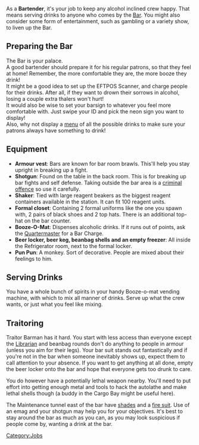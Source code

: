 {{SidebarJob|jobname=Bartender|img_file=Bartender.png|tagline=You've had one too many|department=Service|access=Bar, Cafe, Hydroponics, Kitchen, Maintenance|duties=Serve drinks|supervisors=Head of Personnel|difficulty=Easy|alt_titles=Barista}}
As a '''Bartender''', it's your job to keep any alcohol inclined crew happy. That means serving drinks to anyone who comes by the [[Bar]]. You might also consider some form of entertainment, such as gambling or a variety show, to liven up the Bar.

== Preparing the Bar == 

The Bar is your palace.<br />
A good bartender should prepare it for his regular patrons, so that they feel at home! Remember, the more comfortable they are, the more booze they drink!<br />
It might be a good idea to set up the EFTPOS Scanner, and charge people for their drinks. After all, if they want to drown their sorrows in alcohol, losing a couple extra thalers won't hurt!<br />
It would also be wise to set your barsign to whatever you feel more comfortable with. Just swipe your ID and pick the neon sign you want to display!<br />
Also, why not display a [[Example_Paperwork#Bar_menu|menu]] of all the possible drinks to make sure your patrons always have something to drink!

== Equipment == 

* '''Armour vest''': Bars are known for bar room brawls. This'll help you stay upright in breaking up a fight.
* '''Shotgun''': Found on the table in the back room. This is for breaking up bar fights and self defense. Taking outside the bar area is a [[Corporate Regulations|criminal offence]] so use it carefully.
* '''Shaker''': Tied with large reagent beakers as the biggest reagent containers available in the station. It can fit 100 reagent units.
* '''Formal closet''': Containing 2 formal uniforms like the one you spawn with, 2 pairs of black shoes and 2 top hats. There is an additional top-hat on the bar counter.
* '''Booze-O-Mat''': Dispenses alcoholic drinks. If it runs out of points, ask the [[Quartermaster]] for a Bar Charge.
* '''Beer locker, beer keg, beanbag shells and an empty freezer''': All inside the Refrigerator room, next to the formal locker.
* '''Pun Pun''': A monkey. Sort of decorative. People are mixed about their feelings to him.

== Serving Drinks ==
{{Main|Guide to Food and Drink}}

You have a whole bunch of spirits in your handy Booze-o-mat vending machine, with which to mix all manner of drinks. Serve up what the crew wants, or just what you feel like mixing.

== Traitoring ==
Traitor Barman has it hard. You start with less access than everyone except the [[Librarian]] and beanbag rounds don't do anything to people in armour (unless you aim for their legs). Your bar suit stands out fantastically and if you're not in the bar when someone inevitably shows up, expect them to call attention to your absence. If you want to get anything at all done, empty the beer locker onto the bar and hope that everyone gets too drunk to care. 

You do however have a potentially lethal weapon nearby. You'll need to put effort into getting enough metal and tools to hack the autolathe and make lethal shells though (a buddy in the Cargo Bay might be useful here).

The Maintenance tunnel east of the bar have [[Clothes_and_Internals#Eyewear|shades]] and a [[Engineering_Items#Firesuit|fire suit]]. Use of an emag and your shotgun may help you for your objectives. It's best to stay around the bar as much as you can, as you may look suspicious if people come by, wanting a drink at the bar.

{{Jobs}}
[[Category:Jobs]]